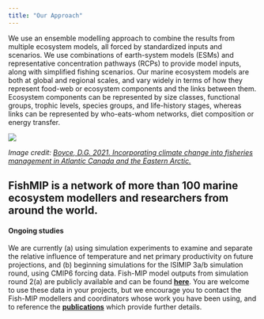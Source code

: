 ```yaml
---
title: "Our Approach"
---
```


We use an ensemble modelling approach to combine the results from multiple ecosystem models, all forced by standardized inputs and scenarios. We use combinations of earth-system models (ESMs) and representative concentration pathways (RCPs) to provide model inputs, along with simplified fishing scenarios. Our marine ecosystem models are both at global and regional scales, and vary widely in terms of how they represent food-web or ecosystem components and the links between them. Ecosystem components can be represented by size classes, functional groups, trophic levels, species groups, and life-history stages, whereas links can be represented by who-eats-whom networks, diet composition or energy transfer.

![](FISHMIP.max-1200x1200.png)

*Image credit: [Boyce, D.G. 2021. Incorporating climate change into fisheries management in Atlantic Canada and the Eastern Arctic.](https://www.oceansnorth.org/wp-content/uploads/2021/05/Incorporating-climate-change-into-fisheries-management-in-Atlantic-Canada-and-the-Eastern-Arctic.pdf)*

## **FishMIP is a network of more than 100 marine ecosystem modellers and researchers from around the world.**

#### **Ongoing studies**

We are currently (a) using simulation experiments to examine and separate the relative influence of temperature and net primary productivity on future projections, and (b) beginning simulations for the ISIMIP 3a/b simulation round, using CMIP6 forcing data. Fish-MIP model outputs from simulation round 2(a) are publicly available and can be found [**here**](http://doi.org/10.5880/PIK.2018.005). You are welcome to use these data in your projects, but we encourage you to contact the Fish-MIP modellers and coordinators whose work you have been using, and to reference the [**publications**](https://fish-mip.github.io/publications.html) which provide further details.
